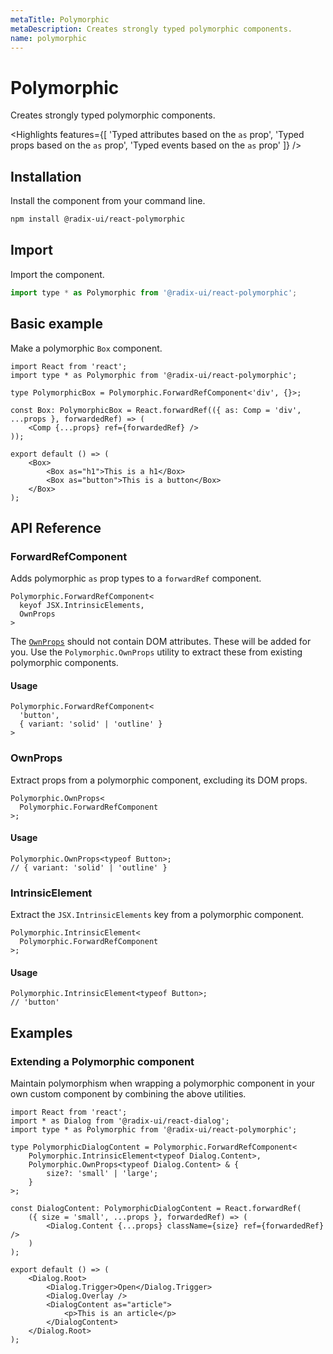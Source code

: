 ```yaml
---
metaTitle: Polymorphic
metaDescription: Creates strongly typed polymorphic components.
name: polymorphic
---
```


# Polymorphic

<Description>Creates strongly typed polymorphic components.</Description>

<Highlights
	features={[
		'Typed attributes based on the `as` prop',
		'Typed props based on the `as` prop',
		'Typed events based on the `as` prop'
	]}
/>

## Installation

Install the component from your command line.

```bash
npm install @radix-ui/react-polymorphic
```

## Import

Import the component.

```jsx
import type * as Polymorphic from '@radix-ui/react-polymorphic';
```

## Basic example

Make a polymorphic `Box` component.

```tsx
import React from 'react';
import type * as Polymorphic from '@radix-ui/react-polymorphic';

type PolymorphicBox = Polymorphic.ForwardRefComponent<'div', {}>;

const Box: PolymorphicBox = React.forwardRef(({ as: Comp = 'div', ...props }, forwardedRef) => (
	<Comp {...props} ref={forwardedRef} />
));

export default () => (
	<Box>
		<Box as="h1">This is a h1</Box>
		<Box as="button">This is a button</Box>
	</Box>
);
```

## API Reference

### ForwardRefComponent

Adds polymorphic `as` prop types to a `forwardRef` component.

```tsx line=1,4
Polymorphic.ForwardRefComponent<
  keyof JSX.IntrinsicElements,
  OwnProps
>
```

The [`OwnProps`](/docs/primitivesutilities/polymorphic#ownprops) should not contain DOM attributes. These will be added for you. Use the `Polymorphic.OwnProps` utility to extract these from existing polymorphic components.

#### Usage

```tsx
Polymorphic.ForwardRefComponent<
  'button',
  { variant: 'solid' | 'outline' }
>
```

### OwnProps

Extract props from a polymorphic component, excluding its DOM props.

```tsx line=1,3
Polymorphic.OwnProps<
  Polymorphic.ForwardRefComponent
>;
```

#### Usage

```tsx
Polymorphic.OwnProps<typeof Button>;
// { variant: 'solid' | 'outline' }
```

### IntrinsicElement

Extract the `JSX.IntrinsicElements` key from a polymorphic component.

```tsx line=1,3
Polymorphic.IntrinsicElement<
  Polymorphic.ForwardRefComponent
>;
```

#### Usage

```tsx
Polymorphic.IntrinsicElement<typeof Button>;
// 'button'
```

## Examples

### Extending a Polymorphic component

Maintain polymorphism when wrapping a polymorphic component in your own custom component by combining the above utilities.

```tsx
import React from 'react';
import * as Dialog from '@radix-ui/react-dialog';
import type * as Polymorphic from '@radix-ui/react-polymorphic';

type PolymorphicDialogContent = Polymorphic.ForwardRefComponent<
	Polymorphic.IntrinsicElement<typeof Dialog.Content>,
	Polymorphic.OwnProps<typeof Dialog.Content> & {
		size?: 'small' | 'large';
	}
>;

const DialogContent: PolymorphicDialogContent = React.forwardRef(
	({ size = 'small', ...props }, forwardedRef) => (
		<Dialog.Content {...props} className={size} ref={forwardedRef} />
	)
);

export default () => (
	<Dialog.Root>
		<Dialog.Trigger>Open</Dialog.Trigger>
		<Dialog.Overlay />
		<DialogContent as="article">
			<p>This is an article</p>
		</DialogContent>
	</Dialog.Root>
);
```
